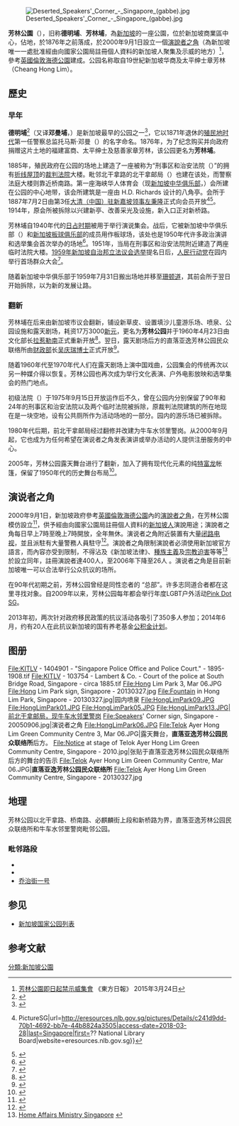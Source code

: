 {{Infobox park
| name             = 芳林公園
| alt_name         = {{lang|en|Hong Lim Park}}<br>{{lang|en|Hong Lim Green}}<br>{{lang|en|Dunman's Green}}
| native_name      = 芳林公园
| native_name_lang = 
| image            = Hong Lim Park 2, Mar 06.JPG
| image_size       = 
| image_alt        = 
| image_caption    = 2006年3月的芳林公園
| map              = Singapore
| map_alt          = 
| map_width        = 
| map_caption      = 位于[[新加坡|新加坡]]的位置
| relief           = 
| label            = 
| label_position   = 
| mark             = 
| mark_width       =
| type             = 文物公园
| motto            = 
| location         = {{新加坡}}
| nearest_city     = 
| grid_ref_UK      = 
| grid_ref_Ireland = 
| coords_ref       = 
| area             = 0.94公顷
| elevation        = 
| authorized       = [[新加坡政府|新加坡政府]]
| created          = 
| established      =
| designated       = 2000年9月1日
| opened           ={{start date and age|1871}} 
| opening          = 
| closed           =
| founder          = 
| designer         = 
| etymology        =  
| owner            = 國家公園局
| administrator    = 國家公園局
| manager          = 
| operator         = 國家公園局
| visitation_num   = 
| visitation_year  = 
| visitation_ref   = 
| open             = 全天
| status           = 开放
| awards           = 
| camp_sites       = 
| hiking_trails    = 
| paths            = 
| terrain          =
| habitat          = 
| water            =
| plants           = 
| vegetation       = 
| species          = 
| collections      = 
| designation      = 
| disturbance      = 
| budget           = 
| parking          = 
| publictransit    = {{SMRT code|NE|5}} [[克拉码头地铁站|克拉码头地铁站]]
| transport        = 
| free_label       = 
| free_data        = 
| other_info       = 
| facilities       = [[圓形劇場|圓形劇場]], [[公共厕所|公共厕所]]
| website          = 
| embedded         = 
| child            = 
|建成={{start date and age|1871}}}}
[[File:Deserted_Speakers'_Corner_-_Singapore_(gabbe).jpg|thumbnail]]

'''芳林公園'''（'''{{lang-en|Hong Lim Park}}'''），旧称'''德明埔'''、'''芳林埔'''，為[[新加坡|新加坡]]的一座公園，位於新加坡商業區中心，佔地{{convert|0.94|ha|adj=on}}，於1876年之前落成，於2000年9月1日設立一個[[演說者之角|演說者之角]]（為新加坡唯一一處批准經由向國家公園局註冊個人資料的新加坡人聚集及示威的地方）<ref>[http://orientaldaily.on.cc/cnt/news/20150324/00176_010.html 芳林公園即日起禁示威集會] 《東方日報》 2015年3月24日</ref>，參考[[英國|英國]][[倫敦|倫敦]][[海德公園|海德公園]]建成。公园名称取自19世紀新加坡华商及太平绅士章芳林（Cheang Hong Lim）。

== 歷史 ==

=== 早年 ===
'''德明埔'''<ref>{{Cite web|title=杜南发：单边老街|url=https://www.zaobao.com.sg/zlifestyle/culture/story20170213-724064|access-date=2022-03-26|author=杜南发|date=2017-02-13|publisher=联合早报|language=zh-sg|archive-url=https://web.archive.org/web/20170221140637/https://www.zaobao.com.sg/zlifestyle/culture/story20170213-724064|archive-date=2017-02-21}}</ref>（又译'''邓曼埔'''，{{Lang-en|Dunman's Green}}）是新加坡最早的公园之一<ref>{{Cite web|title=Plan of Singapore Town Showing Topographical Detail and …|url=http://www.nas.gov.sg/archivesonline/maps_building_plans/record-details/f98f41ad-115c-11e3-83d5-0050568939ad|access-date=2018-03-28|website=www.nas.gov.sg}}</ref>，它以1871年退休的[[新加坡英属时期|殖民地时代]]第一任警察总监托马斯·邓曼（{{Lang-en|Thomas Dunman}}）的名字命名。1876年，为了纪念购买并向政府捐赠这片土地的福建富商、太平绅士及慈善家章芳林，该公园更名为'''芳林埔'''。

1885年，殖民政府在公园的场地上建造了一座被称为“刑事区和治安法院（{{Lang-en|Criminal District and Magistrates' Courts}}）”的拥有[[折线屋顶|折线屋顶]]的[[裁判法院_(英格蘭及威爾斯)|裁判法院]]大楼。毗邻北干拿路的北干拿邮局（{{Lang-en|North Canal Post Office}}）也建在该处，而警察法庭大楼则靠近桥南路。第一座海峡华人体育会（现[[新加坡中华俱乐部|新加坡中华俱乐部]]，{{Lang-en|Straits Chinese Recreation Club}}）会所建在公园的中心地带，该会所建筑是一座由 H.D. Richards 设计的八角亭。会所于1887年7月2日由第3任[[中国驻新加坡大使列表|大清（中国）驻新嘉坡领事]][[左秉隆|左秉隆]]正式向会员开放<ref>{{Cite web|title=Chinese Recreation Grounds & Police Court in the 1880s : general view {{!}} PictureSG|url=http://eresources.nlb.gov.sg/pictures/Details/c241d9dd-70b1-4692-bb7e-44b8824a3505|access-date=2018-03-28|last=Singapore|first=?? National Library Board|website=eresources.nlb.gov.sg}}</ref><ref>{{Cite web|title=芳林公园应有左秉隆塑像|url=http://kuabaklim.blogspot.com/2013/07/blog-post_9259.html|access-date=2022-03-26|author=柯木林|date=2009-07-06|publisher=联合早报|language=zh-sg|archive-url=https://web.archive.org/web/20200215021724/http://kuabaklim.blogspot.com/2013/07/blog-post_9259.html|archive-date=2020-02-15}}</ref>。1914年，原会所被拆除以兴建新亭、改善采光及设施，新入口正对新桥路。

芳林埔自1940年代的[[新加坡日佔時期|日占时期]]被用于举行演说集会。战后，它被新加坡中华俱乐部（{{Lang-en|Singapore Chinese Recreation Club}}）和[[新加坡板球俱乐部|新加坡板球俱乐部]]的成员用作板球场，该处也是1950年代许多政治演讲和选举集会首次举办的场地<ref>{{Cite web|title=Hong Lim Park - Speakers' Corner|url=https://www.nparks.gov.sg/gardens-parks-and-nature/parks-and-nature-reserves/hong-lim-park}}</ref>。1951年，当局在刑事区和治安法院附近建造了两座临时法院大楼。[[1959年新加坡大选|1959年新加坡自治邦立法议会选举]]提名日后，[[人民行动党|人民行动党]]在园内举行首场群众大会<ref>{{Cite news|url=https://lkyspp.nus.edu.sg/docs/default-source/ips/lhzb_fang-lin-gong-yuan-hui-chao_140313.pdf?sfvrsn=5ed3710a_2|title=芳林公园回潮？|author=黄伟曼|work=[[联合早报|联合早报]]|publisher=[[新加坡报业控股|新加坡报业控股]]|date=2013-04-14|accessdate=2022-03-26|language=zh-sg|format=pdf|archiveurl=https://web.archive.org/web/20220326034540/https://lkyspp.nus.edu.sg/docs/default-source/ips/lhzb_fang-lin-gong-yuan-hui-chao_140313.pdf?sfvrsn=5ed3710a_2|archivedate=2022-03-26}}</ref>。

随着新加坡中华俱乐部于1959年7月31日搬出场地并移至[[珊顿道|珊顿道]]，其前会所于翌日开始拆除，以为新的发展让路。

=== 翻新 ===
芳林埔在后来由新加坡市议会翻新，铺设新草皮、设置填沙儿童游乐场、喷泉、公园设施和露天剧场，耗资17万3000[[新加坡元|新元]]，更名为'''芳林公园'''并于1960年4月23日由文化部长[[拉惹勒南|拉惹勒南]]正式重新开放<ref>{{Cite web|title=The playground and open-air theatre at the park in Hong Lim …|url=http://www.nas.gov.sg/archivesonline/photographs/record-details/b86ec1ef-1161-11e3-83d5-0050568939ad|access-date=2018-03-28|website=www.nas.gov.sg}}</ref>。翌日，露天剧场后方的直落亚逸芳林公园民众联络所由[[財政部_(新加坡)|财政部]]长[[吴庆瑞|吴庆瑞博士]]正式开放<ref>{{Cite web|title=TEXT OF A SPEECH BY THE PRIME MINISTER, MR. LEE KUAN YEW, AT THE OPENING OF THE HONG LIM PARK AND OPEN-AIR THEATRE ON SATURDAY, APRIL 23, 1960|url=https://www.nas.gov.sg/archivesonline/data/pdfdoc/lky19600423.pdf}}</ref>。

随着1960年代至1970年代人们在露天剧场上演中国戏曲，公园集会的传统再次以另一种媒介得以恢复。芳林公园也再次成为举行文化表演、户外电影放映和选举集会的热门地点。

初级法院（{{Lang-en|Subordinate Courts}}）于1975年9月15日开放运作后不久，曾在公园内分别保留了90年和24年的刑事区和治安法院以及两个临时法院被拆除，原裁判法院建筑的所在地现在是一块空地，设有公共厕所作为活动场地的一部分。园内的游乐场已被拆除。

1980年代后期，前北干拿邮局经过翻修并改建为牛车水邻里警岗。从2000年9月起，它也成为为任何希望在演说者之角发表演讲或举办活动的人提供注册服务的中心。

2005年，芳林公园露天舞台进行了翻新，加入了拥有现代化元素的纯[[聚四氟乙烯|特富龙]]帐篷，保留了1950年代的历史舞台布局<ref>{{cite news|last=Tor|first=Ching Li|title=In Hong Lim Green a CC gets a facelift|newspaper=TODAY|location=Singapore|date=21 November 2005|url=https://eresources.nlb.gov.sg/newspapers/Digitised/Search?ST=1&AT=advanced&K=hong%20lim%20park%20cc&KA=hong%20lim%20park%20cc&DF=&DT=&Display=0&NPT=today&L=English&CTA=Article#}}</ref>。

== 演说者之角 ==
{{Main|演说者之角 (新加坡)}}
2000年9月1日，新加坡政府參考[[英國|英國]][[倫敦|倫敦]][[海德公園|海德公園]]內的[[演說者之角|演說者之角]]，在芳林公園模仿設立<ref>{{cite news |url= http://www.channelnewsasia.com/stories/singaporelocalnews/view/371502/1/.html |title= Singaporeans can demonstrate at Speakers' Corner from Sep 1 |trans_title= 新加坡人自9月1日起可在演说者之角游行示威 |work= Channel News Asia |location= 新加坡 |date= 2008年8月25日 |language= en |accessdate= 2015年4月24日 |archive-date= 2010年9月13日 |archive-url= https://web.archive.org/web/20100913183006/http://www.channelnewsasia.com/stories/singaporelocalnews/view/371502/1/.html |dead-url= no }}</ref>，供予經由向國家公園局註冊個人資料的[[新加坡人|新加坡人]]演說用途；演說者之角每日早上7時至晚上7時開放，全年無休。演说者之角附近裝置有大量[[闭路电视|闭路电视]]，並且派駐有大量警務人員駐守<ref>{{cite news |url= http://www.channelnewsasia.com/stories/singaporelocalnews/view/444612/1/.html |title=CCTV installed at Speakers' Corner | trans_title=演说者之角安装的闭路监控 |work=Channel News Asia |location =新加坡 |date=2008年7月25日 | language=en}}</ref>。演說者之角限制演說者必須使用新加坡官方語言，而內容亦受到限制，不得沾及《新加坡法律》、[[種族主義|種族主義]]及[[宗教迫害|宗教迫害]]等等<ref>[http://www2.mha.gov.sg/mha/detailed.jsp?artid=416&type=4&root=0&parent=0&cat=0&mode=arc Home Affairs Ministry Singapore] {{webarchive|url=https://web.archive.org/web/20061115224421/http://www2.mha.gov.sg/mha/detailed.jsp?artid=416&type=4&root=0&parent=0&cat=0&mode=arc |date=2006-11-15 }}</ref>於設立同年，註冊演說者達400人，至2006年下降至26人<!-- Electric New Paper (新加坡) reported that the area might now be more aptly named “Sneakers’ Corner,” as visitors are more likely to be playing soccer or just hanging around than listening to a speech.  [http://newpaper.asia1.com.sg/printfriendly/0,4139,105175,00.html] -->。演说者之角是目前新加坡唯一可以合法举行公众抗议的场所。

在90年代初期之前，芳林公园曾经是同性恋者的 “总部”。许多志同道合者都在这里寻找对象。自2009年以来，芳林公园每年都会举行年度LGBT户外活动[[Pink_Dot_SG|Pink Dot SG]]。

2013年初，两次针对政府移民政策的抗议活动各吸引了350多人参加；2014年6月，约有20人在此抗议新加坡的国有养老基金[[新加坡公积金计划|公积金计划]]。

== 图册 ==
<gallery>
File:KITLV - 1404901 - "Singapore Police Office and Police Court." - 1895-1908.tif
File:KITLV - 103754 - Lambert & Co. - Court of the police at South Bridge Road, Singapore - circa 1885.tif
File:Hong Lim Park 3, Mar 06.JPG
File:Hong Lim Park sign, Singapore - 20130327.jpg
File:Fountain in Hong Lim Park, Singapore - 20130327.jpg|园内喷泉
File:HongLimPark09.JPG
File:HongLimPark01.JPG
File:HongLimPark05.JPG
File:HongLimPark13.JPG|前北干拿邮局，现牛车水邻里警岗
File:Speakers' Corner sign, Singapore - 20050906.jpg|演说者之角
File:HongLimPark06.JPG
File:Telok Ayer Hong Lim Green Community Centre 3, Mar 06.JPG|露天舞台，'''直落亚逸芳林公园民众联络所'''后方。
File:Notice at stage of Telok Ayer Hong Lim Green Community Centre, Singapore - 2010.jpg|张贴于直落亚逸芳林公园民众联络所后方的舞台的告示
File:Telok Ayer Hong Lim Green Community Centre, Mar 06.JPG|'''直落亚逸芳林公园民众联络所'''
File:Telok Ayer Hong Lim Green Community Centre, Singapore - 20130327.jpg
</gallery>

== 地理 ==
芳林公园以北干拿路、桥南路、必麒麟街上段和新桥路为界，直落亚逸芳林公园民众联络所和牛车水邻里警岗毗邻公园。

=== 毗邻路段 ===
* {{link-en|新桥路|New Bridge Road}}
* {{link-en|桥南路|South Bridge Road}}
* [[乔治街一号|乔治街一号]]

== 参见 ==

* [[新加坡国家公园列表|新加坡国家公园列表]]

== 参考文献 ==
{{Reflist|30em}}

{{Coord|1|17|11.73|N|103|50|47.02|E|display=title|type:landmark_region:SG}}

[[分類:新加坡公園|分類:新加坡公園]]